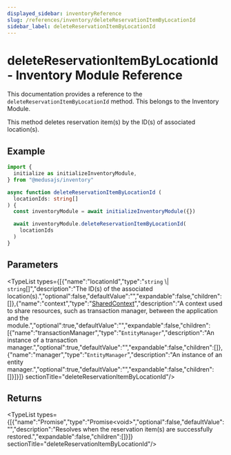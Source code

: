 ```yaml
---
displayed_sidebar: inventoryReference
slug: /references/inventory/deleteReservationItemByLocationId
sidebar_label: deleteReservationItemByLocationId
---
```



# deleteReservationItemByLocationId - Inventory Module Reference

This documentation provides a reference to the `deleteReservationItemByLocationId` method. This belongs to the Inventory Module.

This method deletes reservation item(s) by the ID(s) of associated location(s).

## Example

```ts
import {
  initialize as initializeInventoryModule,
} from "@medusajs/inventory"

async function deleteReservationItemByLocationId (
  locationIds: string[]
) {
  const inventoryModule = await initializeInventoryModule({})

  await inventoryModule.deleteReservationItemByLocationId(
    locationIds
  )
}
```

## Parameters

<TypeList types={[{"name":"locationId","type":"`string` \\| `string`[]","description":"The ID(s) of the associated location(s).","optional":false,"defaultValue":"","expandable":false,"children":[]},{"name":"context","type":"[SharedContext](../../interfaces/inventory.SharedContext.mdx)","description":"A context used to share resources, such as transaction manager, between the application and the module.","optional":true,"defaultValue":"","expandable":false,"children":[{"name":"transactionManager","type":"`EntityManager`","description":"An instance of a transaction manager.","optional":true,"defaultValue":"","expandable":false,"children":[]},{"name":"manager","type":"`EntityManager`","description":"An instance of an entity manager.","optional":true,"defaultValue":"","expandable":false,"children":[]}]}]}  sectionTitle="deleteReservationItemByLocationId"/>

## Returns

<TypeList types={[{"name":"Promise","type":"Promise&#60;void&#62;","optional":false,"defaultValue":"","description":"Resolves when the reservation item(s) are successfully restored.","expandable":false,"children":[]}]}  sectionTitle="deleteReservationItemByLocationId"/>
